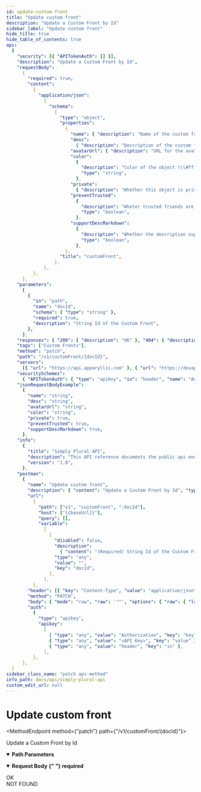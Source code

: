 ```yaml
---
id: update-custom-front
title: "Update custom front"
description: "Update a Custom Front by Id"
sidebar_label: "Update custom front"
hide_title: true
hide_table_of_contents: true
api:
  {
    "security": [{ "APITokenAuth": [] }],
    "description": "Update a Custom Front by Id",
    "requestBody":
      {
        "required": true,
        "content":
          {
            "application/json":
              {
                "schema":
                  {
                    "type": "object",
                    "properties":
                      {
                        "name": { "description": "Name of the custom front", "type": "string" },
                        "desc":
                          { "description": "Description of the custom front", "type": "string" },
                        "avatarUrl": { "description": "URL for the avatar", "type": "string" },
                        "color":
                          {
                            "description": "Color of the object (\\#ffffff, \\#ffffffff or ffffff)",
                            "type": "string",
                          },
                        "private":
                          { "description": "Whether this object is private", "type": "boolean" },
                        "preventTrusted":
                          {
                            "description": "Wheter trusted friends are prevented from seeing this private object",
                            "type": "boolean",
                          },
                        "supportDescMarkdown":
                          {
                            "description": "Whether the description supports markdown",
                            "type": "boolean",
                          },
                      },
                    "title": "customFront",
                  },
              },
          },
      },
    "parameters":
      [
        {
          "in": "path",
          "name": "docId",
          "schema": { "type": "string" },
          "required": true,
          "description": "String Id of the Custom Front",
        },
      ],
    "responses": { "200": { "description": "OK" }, "404": { "description": "NOT FOUND" } },
    "tags": ["Custom Fronts"],
    "method": "patch",
    "path": "/v1/customFront/{docId}",
    "servers":
      [{ "url": "https://api.apparyllis.com" }, { "url": "https://devapi.apparyllis.com" }],
    "securitySchemes":
      { "APITokenAuth": { "type": "apiKey", "in": "header", "name": "Authorization" } },
    "jsonRequestBodyExample":
      {
        "name": "string",
        "desc": "string",
        "avatarUrl": "string",
        "color": "string",
        "private": true,
        "preventTrusted": true,
        "supportDescMarkdown": true,
      },
    "info":
      {
        "title": "Simply Plural API",
        "description": "This API reference documents the public api endpoints. You can see a list of all public endpoints here https://github.com/ApparyllisOrg/SimplyPluralApi/blob/main/src/api/v1/routes.ts",
        "version": "1.0",
      },
    "postman":
      {
        "name": "Update custom front",
        "description": { "content": "Update a Custom Front by Id", "type": "text/plain" },
        "url":
          {
            "path": ["v1", "customFront", ":docId"],
            "host": ["{{baseUrl}}"],
            "query": [],
            "variable":
              [
                {
                  "disabled": false,
                  "description":
                    { "content": "(Required) String Id of the Custom Front", "type": "text/plain" },
                  "type": "any",
                  "value": "",
                  "key": "docId",
                },
              ],
          },
        "header": [{ "key": "Content-Type", "value": "application/json" }],
        "method": "PATCH",
        "body": { "mode": "raw", "raw": '""', "options": { "raw": { "language": "json" } } },
        "auth":
          {
            "type": "apikey",
            "apikey":
              [
                { "type": "any", "value": "Authorization", "key": "key" },
                { "type": "any", "value": "<API Key>", "key": "value" },
                { "type": "any", "value": "header", "key": "in" },
              ],
          },
      },
  }
sidebar_class_name: "patch api-method"
info_path: docs/api/simply-plural-api
custom_edit_url: null
---
```



<h1 className={"openapi__heading"}>Update custom front</h1>

<MethodEndpoint method={"patch"} path={"/v1/customFront/{docId}"}></MethodEndpoint>

Update a Custom Front by Id

<details
  style={{ marginBottom: "1rem" }}
  className={"openapi-markdown__details"}
  data-collapsed={false}
  open={true}>
  <summary style={{}}>
    <strong>Path Parameters</strong>
  </summary>
  <div>
    <ul>
      <ParamsItem
        className={"paramsItem"}
        param={{
          in: "path",
          name: "docId",
          schema: { type: "string" },
          required: true,
          description: "String Id of the Custom Front",
        }}></ParamsItem>
    </ul>
  </div>
</details>
<MimeTabs className={"openapi-tabs__mime"}>
  <TabItem label={"application/json"} value={"application/json-schema"}>
    <details style={{}} className={"openapi-markdown__details"} data-collapsed={false} open={true}>
      <summary style={{ textAlign: "left" }}>
        <strong>Request Body</strong>
        <strong style={{ fontSize: "var(--ifm-code-font-size)", color: "var(--openapi-required)" }}>
          {" "}
          required
        </strong>
      </summary>
      <div style={{ textAlign: "left", marginLeft: "1rem" }}></div>
      <ul style={{ marginLeft: "1rem" }}>
        <SchemaItem
          collapsible={false}
          name={"name"}
          required={false}
          schemaName={"string"}
          qualifierMessage={undefined}
          schema={{ description: "Name of the custom front", type: "string" }}></SchemaItem>
        <SchemaItem
          collapsible={false}
          name={"desc"}
          required={false}
          schemaName={"string"}
          qualifierMessage={undefined}
          schema={{ description: "Description of the custom front", type: "string" }}></SchemaItem>
        <SchemaItem
          collapsible={false}
          name={"avatarUrl"}
          required={false}
          schemaName={"string"}
          qualifierMessage={undefined}
          schema={{ description: "URL for the avatar", type: "string" }}></SchemaItem>
        <SchemaItem
          collapsible={false}
          name={"color"}
          required={false}
          schemaName={"string"}
          qualifierMessage={undefined}
          schema={{
            description: "Color of the object (\\#ffffff, \\#ffffffff or ffffff)",
            type: "string",
          }}></SchemaItem>
        <SchemaItem
          collapsible={false}
          name={"private"}
          required={false}
          schemaName={"boolean"}
          qualifierMessage={undefined}
          schema={{ description: "Whether this object is private", type: "boolean" }}></SchemaItem>
        <SchemaItem
          collapsible={false}
          name={"preventTrusted"}
          required={false}
          schemaName={"boolean"}
          qualifierMessage={undefined}
          schema={{
            description: "Wheter trusted friends are prevented from seeing this private object",
            type: "boolean",
          }}></SchemaItem>
        <SchemaItem
          collapsible={false}
          name={"supportDescMarkdown"}
          required={false}
          schemaName={"boolean"}
          qualifierMessage={undefined}
          schema={{
            description: "Whether the description supports markdown",
            type: "boolean",
          }}></SchemaItem>
      </ul>
    </details>
  </TabItem>
</MimeTabs>
<div>
  <div>
    <ApiTabs>
      <TabItem label={"200"} value={"200"}>
        <div>OK</div>
        <div></div>
      </TabItem>
      <TabItem label={"404"} value={"404"}>
        <div>NOT FOUND</div>
        <div></div>
      </TabItem>
    </ApiTabs>
  </div>
</div>
